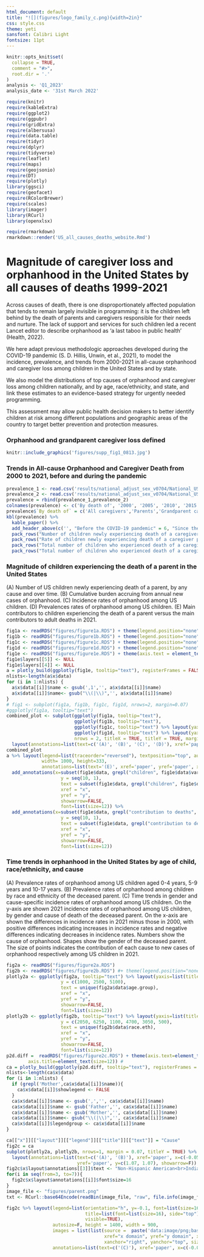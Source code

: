 ```yaml
---
html_document: default
title: "![](figures/logo_family_c.png){width=2in}"
css: style.css
theme: yeti
sansfont: Calibri Light
fontsize: 11pt
---
```


```r
knitr::opts_knit$set(
  collapse = TRUE,
  comment = "#>",
  root.dir = '.'
)
analysis <- 'Q1_2023'
analysis_date <- '31st March 2022'
```

```r
require(knitr)
require(kableExtra)
require(ggplot2)
require(ggpubr)
require(gridExtra)
require(albersusa)
require(data.table)
require(tidyr)
require(dplyr)
require(tidyverse)
require(leaflet)
require(maps)
require(geojsonio)
require(DT)
require(plotly)
library(ggsci)
require(geofacet)
require(RColorBrewer)
require(scales)
library(imager)
library(RCurl)
library(openxlsx)
```

```r
require(rmarkdown)
rmarkdown::render('US_all_causes_deaths_website.Rmd')
```
# Magnitude of caregiver loss and orphanhood in the United States by all causes of deaths 1999-2021

Across causes of death, there is one disproportionately affected population that tends to remain largely invisible in programming: it is the children left behind by the death of parents and caregivers responsible for their needs and nurture. The lack of support and services for such children led a recent Lancet editor to describe orphanhood as ‘a last taboo in public health’ (Health, 2022).

We here adapt previous methodologic approaches developed during the COVID-19 pandemic (S. D. Hillis, Unwin, et al., 2021), to model the incidence, prevalence, and trends from 2000-2021 in all-cause orphanhood and caregiver loss among children in the United States and by state.

We also model the distributions of top causes of orphanhood and caregiver loss among children nationally, and by age, race/ethnicity, and state, and link these estimates to an evidence-based strategy for urgently needed programming.

This assessment may allow public health decision makers to better identify children at risk among different populations and geographic areas of the country to target better prevention and protection measures.

### Orphanhood and grandparent caregiver loss defined

```r
knitr::include_graphics('figures/supp_fig1_0813.jpg')
```

### Trends in All-cause Orphanhood and Caregiver Death from 2000 to 2021, before and during the pandemic


```r
prevalence_1 <- read.csv('results/national_adjust_sex_v0704/National_US_incidence_summary_for_paper.csv')
prevalence_2 <- read.csv('results/national_adjust_sex_v0704/National_US_prevalence_change.csv')
prevalence = rbind(prevalence_1,prevalence_2)
colnames(prevalence) <- c('By death of', '2000', '2005', '2010', '2015', '2019', '2000-2019 change', '2020', '2021', '2019-2021 change', '2000-2021 change')
prevalence$`By death of` = c('All caregivers','Parents','Grandparent caregivers','All caregivers','Parents','Grandparent caregivers','All caregivers','Parents','Grandparent caregivers','All caregivers','Parents','Grandparent caregivers')
kbl(prevalence) %>%
  kable_paper() %>%
  add_header_above(c('', "Before the COVID-19 pandemic" = 6, "Since the COVID-19 pandemic" = 3, ''))%>%
  pack_rows("Number of children newly experiencing death of a caregiver (incidence) ", 1, 3)%>%
  pack_rows("Rate of children newly experiencing death of a caregiver per 100k children (incidence rate per 100k children) ", 4, 6)%>%
  pack_rows("Total number of children who experienced death of a caregiver in their lifetime (prevalence) ", 7, 9)%>%
  pack_rows("Total number of children who experienced death of a caregiver in their lifetime per 100k children (prevalence rate per 100k children) ", 10, 12)
```


### Magnitude of children experiencing the death of a parent in the United States

<span> (A) </span> Number of US children newly experiencing death of a parent, by any cause and over time. (B) Cumulative burden accruing from annual new cases of orphanhood. (C) Incidence rates of orphanhood among US children. (D) Prevalences rates of orphanhood among US children. (E) Main contributors to children experiencing the death of a parent versus the main contributors to adult deaths in 2021. 


```r
fig1a <- readRDS("figures/figure1a.RDS") + theme(legend.position="none", axis.text = element_text(size=10), axis.title.y = element_text(size = 10))#, tooltip="text") 
fig1b <- readRDS("figures/figure1b.RDS") + theme(legend.position="none", axis.text = element_text(size=10), axis.title.y = element_text(size = 10))#, tooltip="text")
fig1c <- readRDS("figures/figure1c.RDS") + theme(legend.position="none", axis.text = element_text(size=10), axis.title.y = element_text(size = 10)) + geom_point(size=1.5) + geom_line(size =0.5)#, tooltip="text")
fig1d <- readRDS("figures/figure1d.RDS") + theme(legend.position="none", axis.text = element_text(size=10), axis.title.y = element_text(size = 10)) + geom_point(size=1.5) + geom_line(size=0.5)#, tooltip="text")
fig1e <- readRDS("figures/figure1e.RDS") + theme(axis.text = element_text(size=10), axis.title.x = element_text(size=10), strip.text=element_text(size=10), legend.text=element_text(size=8), legend.title=element_text(size=10), legend.key.size = unit(0.5,'cm'))
fig1e$layers[[5]] <- NULL
fig1e$layers[[4]] <- NULL
a = plotly_build(ggplotly(fig1e, tooltip="text"), registerFrames = FALSE)
nlists<-length(a$x$data)
for (i in 1:nlists) {
  a$x$data[[i]]$name <- gsub(',1','', a$x$data[[i]]$name)
  a$x$data[[i]]$name<- gsub("\\(|\\)",'', a$x$data[[i]]$name)
}
# fig1 <- subplot(fig1a, fig1b, fig1c, fig1d, nrows=2, margin=0.07)
#ggplotly(fig1a, tooltip="text")
combined_plot <- subplot(ggplotly(fig1a, tooltip="text"),
                         ggplotly(fig1b, tooltip="text"),
                         ggplotly(fig1c, tooltip="text") %>% layout(yaxis = list(title=list(standoff= 26L))),
                         ggplotly(fig1d, tooltip="text") %>% layout(yaxis = list(title=list(standoff= 11L))),
                         nrows = 2, titleX = TRUE, titleY = TRUE, margin = 0.07) %>% 
  layout(annotations=list(text=c('(A)', '(B)', '(C)', '(D)'), xref='paper', x=c(-0.05, 0.54, -0.05, 0.54), yref='paper', y=c(1.07, 1.07, 0.46, 0.46), showarrow=F))
combined_plot
a %>% layout(legend=list(traceorder="reversed"), textposition="top", autosize=F,
             width= 1000, height=333,
             annotations=list(text='(E)', xref='paper', yref='paper', x=-0.07, y=1.12, showarrow=F)) %>% 
  add_annotations(x=subset(fig1e$data, grepl("children", fig1e$data$variable))$value + 3,
                    y = seq(10, 1),
                    text = subset(fig1e$data, grepl("children", fig1e$data$variable))$contrib,
                    xref = "x",
                    yref = "y",
                    showarrow=FALSE,
                    font=list(size=12)) %>%
  add_annotations(x=subset(fig1e$data, grepl("contribution to deaths", fig1e$data$variable))$value - 3,
                    y = seq(10, 1),
                    text = subset(fig1e$data, grepl("contribution to deaths", fig1e$data$variable))$contrib,
                    xref = "x",
                    yref = "y",
                    showarrow=FALSE,
                    font=list(size=12))
```

### Time trends in orphanhood in the United States by age of child, race/ethnicity, and cause

<span> (A) </span> Prevalence rates of orphanhood among US children aged 0-4 years, 5-9 years and 10-17 years. (B) Prevalence rates of orphanhood among children by race and ethnicity of the deceased parent. (C) Time trends in gender and cause-specific incidence rates of orphanhood among US children. On the y-axis are shown 2021 incidence rates of orphanhood among US children, by gender and cause of death of the deceased parent. On the x-axis are shown the differences in incidence rates in 2021 minus those in 2000, with positive differences indicating increases in incidence rates and negative differences indicating decreases in incidence rates. Numbers show the cause of orphanhood. Shapes show the gender of the deceased parent. The size of points indicates the contribution of each cause to new cases of orphanhood respectively among US children in 2021.   

```r
fig2a <- readRDS("figures/figure2a.RDS")
fig2b <- readRDS("figures/figure2b.RDS") #+ theme(legend.position="none", axis.text=element_text(10))
plotly2a <- ggplotly(fig2a, tooltip="text") %>% layout(yaxis=list(title=list(text="Rate of cumulative burden of<br>parental death per 100k children", standoff=10L, font=list(size=16)), tickfont=list(size=12)), xaxis=list(tickfont=list(size=12))) %>% add_annotations(x=rep(18, 3),
                    y = c(1000, 2500, 5100),
                    text = unique(fig2a$data$age.group),
                    xref = "x",
                    yref = "y",
                    showarrow=FALSE,
                    font=list(size=12))
plotly2b <- ggplotly(fig2b, tooltip="text") %>% layout(yaxis=list(title=list(text="Rate of cumulative burden of<br>parental death per 100k children", standoff=10L, font=list(size=16)), tickfont=list(size=12)), xaxis=list(tickfont=list(size=12))) %>% add_annotations(x=c(19, 16, 18, 6, 18, 20),
                    y = c(2050, 6250, 1100, 4700, 3050, 500),
                    text = unique(fig2b$data$race.eth),
                    xref = "x",
                    yref = "y",
                    showarrow=FALSE,
                    font=list(size=12))
p2d.diff =  readRDS("figures/figure2c.RDS") + theme(axis.text=element_text(size=12), #change font size of axis text
        axis.title=element_text(size=12)) #
ca = plotly_build(ggplotly(p2d.diff, tooltip="text"), registerFrames = FALSE)
nlists<-length(ca$x$data)
for (i in 1:nlists) {
  if (grepl('Mother',ca$x$data[[i]]$name)){
    ca$x$data[[i]]$showlegend <- FALSE
  }
  ca$x$data[[i]]$name <- gsub(',','', ca$x$data[[i]]$name)
  ca$x$data[[i]]$name <- gsub('Father','', ca$x$data[[i]]$name)
  ca$x$data[[i]]$name <- gsub('Mother','', ca$x$data[[i]]$name)
  ca$x$data[[i]]$name<- gsub("\\(|\\)",'', ca$x$data[[i]]$name)
  ca$x$data[[i]]$legendgroup <- ca$x$data[[i]]$name
}

ca[["x"]][["layout"]][["legend"]][["title"]][["text"]] = "Cause"
fig2c = ca
subplot(plotly2a, plotly2b, nrows=1, margin = 0.07, titleY = TRUE) %>%
  layout(annotations=list(text=c('(A)', '(B)'), xref='paper', x=c(-0.05, 0.54),
                          yref='paper', y=c(1.07, 1.07), showarrow=F))
fig2c$x$layout$annotations[[3]]$text <- "Non-Hispanic American<br>Indian or Alaska Native"
for(i in seq(from=3, to=7)){
  fig2c$x$layout$annotations[[i]]$font$size=16
}
image_file <- "figures/parent.png"
txt <- RCurl::base64Encode(readBin(image_file, "raw", file.info(image_file)[1, "size"]), "txt")

fig2c %>% layout(legend=list(orientation="h", y=-0.1, font=list(size=16),
                             title=list(font=list(size=16), side="top"),
                             visible=TRUE),
                 autosize=F, height = 1400, width = 900,
                 images = list(list(source =  paste('data:image/png;base64', txt, sep=','),
                                    xref="x domain", yref="y domain", x=2.75, y=-0.5, 
                                    xanchor="right", yanchor="top", sizex=0.5, sizey=0.5)),
                 annotations=list(text=c('(C)'), xref='paper', x=c(-0.05), yref='paper', y=c(1.07), showarrow=F))
```
<br><br><br><br><br><br><br><br><br><br><br><br><br><br><br><br><br><br><br><br><br><br><br><br><br><br><br>
<br><br><br><br><br><br><br><br><br><br><br><br><br><br><br><br><br><br>

### Primary contributors to orphanhood in each US state in 2021

```r
orphanhood <- read.csv('results/national_adjust_sex_v0704/Table2_state_incid-prev_top2_causes_summary_for_paper.csv')

 

a = paste(orphanhood$First.ranked.cause, "(", orphanhood$Contribution.of.first.ranked.cause, ")")
orphanhood$a = a
b = paste(orphanhood$Second.ranked.cause, "(", orphanhood$Contribution.of.second.ranked.cause, ")")
orphanhood$b = b
c = paste(orphanhood$First.ranked.cause.1, "(", orphanhood$Contribution.of.first.ranked.cause.1, ")")
orphanhood$c = c
d = paste(orphanhood$Second.ranked.cause.1, "(", orphanhood$Contribution.of.second.ranked.cause.1, ")")
orphanhood$d = d

 

orphanhood <- subset(orphanhood, select = -c(First.ranked.cause,Contribution.of.first.ranked.cause,Second.ranked.cause,Contribution.of.second.ranked.cause,First.ranked.cause.1,Contribution.of.first.ranked.cause.1,Second.ranked.cause.1,Contribution.of.second.ranked.cause.1))

 

orphanhood <- orphanhood %>%
  select(State,Incidence,Incidence.rate.per.100k.children, a, b,Prevalence,Prevalence.rate.per.100k.children,c,d)

 

colnames(orphanhood)[colnames(orphanhood) == "a"] <- "First ranked cause(Contribution)"
colnames(orphanhood)[colnames(orphanhood) == "b"] <- "Second ranked cause(Contribution)"
colnames(orphanhood)[colnames(orphanhood) == "c"] <- "First ranked cause(Contribution)"
colnames(orphanhood)[colnames(orphanhood) == "d"] <- "Second ranked cause(Contribution)"

 

kbl(orphanhood) %>%
  kable_paper() %>%
  add_header_above(c('', "Children who newly experienced the loss of a parent in 2021 " = 4, "Children who experienced the loss of a parent in their lifetime in 2021" = 4)) %>%
  scroll_box(width = "100%", height = "1000px")
```

### Spatial distribution of US children experiencing parental death in 2021 {.tabset .tabset-fade}

#### Incidence

Total number of children newly experiencing parental death per 100,000 in 2021.

```r
orphanhood <- data.table(read.csv('results/national_adjust_sex_v0704/Table2_state_incid-prev_top2_causes_summary_for_paper.csv'))
suppressMessages({
    spdf <- rmapshaper::ms_simplify(usa_sf(), keep = 0.1)
})

states <- 
    geojson_read( 
        x = "https://raw.githubusercontent.com/PublicaMundi/MappingAPI/master/data/geojson/us-states.json"
        , what = "sp"
    )

us_states_centres <- read.csv("data/us_states_centres.csv")
us_states_centres$W <- - us_states_centres$W
# Change Alaska and Hawaii coordinates to match those on the map
us_states_centres$W[2] <- -112
us_states_centres$N[2] <- 27.25
us_states_centres$W[12] <- -103.8255
us_states_centres$N[12] <- 27.0451

epsg2163 <- leafletCRS(
  crsClass = "L.Proj.CRS",
  code = "EPSG:2163",
  proj4def = "+proj=laea +lat_0=45 +lon_0=-100 +x_0=0 +y_0=0 +a=6370997 +b=6370997 +units=m +no_defs",
  resolutions = 2^(16:7))

spdf <- merge(spdf,subset(orphanhood,select=c('State','Incidence.rate.per.100k.children', 'First.ranked.cause', 'Incidence', 'Contribution.of.first.ranked.cause')),by.x='name',by.y='State',all=T)
spdf <- merge(spdf,us_states_centres, by.x='name', by.y='State', all=T)
spdf <- subset(spdf,!is.na(name))

iconmap <- function(cause){
  if(cause == "Diseases of heart"){
    "figures/heart.png"
  }
  else if (cause == "Unintentional injuries"){
    "figures/unintentional_injury.png"
  }
  else if (cause == "COVID-19"){
    "figures/covid.png"
  }
  else if (cause == "Drug overdose"){
    "figures/drug.png"
  }
  else if (cause == "Malignant neoplasms"){
    "figures/neoplasm.png"
  }
  else if (cause == "Chronic liver disease and cirrhosis"){
    "figures/liver.png"
  }
  else if (cause == "Suicide"){
    "figures/suicide.png"
  }
}

icondim <- 25

causeIcons <- icons(
  iconUrl = unlist(lapply(spdf$First.ranked.cause, iconmap)),
  iconWidth=icondim, iconHeight=icondim,
  iconAnchorX=icondim/2, iconAnchorY=icondim/2
)

image_file <- "figures/heart.png"
txt.heart <- RCurl::base64Encode(readBin(image_file, "raw", file.info(image_file)[1, "size"]), "txt")
image_file <- "figures/suicide.png"
txt.suicide <- RCurl::base64Encode(readBin(image_file, "raw", file.info(image_file)[1, "size"]), "txt")
image_file <- "figures/liver.png"
txt.liver <- RCurl::base64Encode(readBin(image_file, "raw", file.info(image_file)[1, "size"]), "txt")
image_file <- "figures/covid.png"
txt.covid <- RCurl::base64Encode(readBin(image_file, "raw", file.info(image_file)[1, "size"]), "txt")
image_file <- "figures/drug.png"
txt.drug <- RCurl::base64Encode(readBin(image_file, "raw", file.info(image_file)[1, "size"]), "txt")
image_file <- "figures/neoplasm.png"
txt.neoplasm <- RCurl::base64Encode(readBin(image_file, "raw", file.info(image_file)[1, "size"]), "txt")
image_file <- "figures/unintentional_injury.png"
txt.injury <- RCurl::base64Encode(readBin(image_file, "raw", file.info(image_file)[1, "size"]), "txt")

html_legend <- paste0("<b>Leading Cause of Parental<br>Death in 2021 (# of states)</b><br>",
                      "<img src='", paste('data:image/png;base64', txt.drug, sep=','), "' width='15' height='15'> Drug overdose (32)<br/>",
                      "<img src='", paste('data:image/png;base64', txt.covid, sep=','), "' width='15' height='15'> COVID-19 (9)<br/>",
                      "<img src='", paste('data:image/png;base64', txt.injury, sep=','), "' width='15' height='15'> Unintentional Injuries (4)<br/>",
                      "<img src='", paste('data:image/png;base64', txt.heart, sep=','), "' width='15' height='15'> Diseases of Heart (3)<br/>",
                      "<img src='", paste('data:image/png;base64', txt.neoplasm, sep=','), "' width='15' height='15'> Malignant Neoplasms (2)<br/>",
                      "<img src='", paste('data:image/png;base64', txt.liver, sep=','), "' width='15' height='15'> Chronic Liver Disease<br>and Cirrhosis (1)<br/>")
                      

bins <- c(393,470,550,750,914)
pal <- colorBin("YlOrRd", domain = orphanhood$Incidence.rate.per.100k.children, bins = bins,na.color = "grey")
pal_noNA <- colorBin("YlOrRd", domain = orphanhood$Incidence.rate.per.100k.children, bins = bins, na.color = NA)

labels=paste0("<b>State :</b> ", spdf$name,
              "<br><b>Incidence rate per 100k children:</b> ", spdf$Incidence.rate.per.100k.children,
              "<br><b>Total incidence:</b> ", spdf$Incidence,
              "<br><b>Leading Cause of parental death in 2021:</b> ", spdf$First.ranked.cause,
              "<br><b>Contribution of first ranked cause:</b> ", spdf$Contribution.of.first.ranked.cause) %>%
  lapply(htmltools::HTML)


leaflet(spdf, options = leafletOptions(crs = epsg2163)) %>%
  setView(-96, 37.8, 3) %>%
  #setView(-96, 47, 3) %>%
  addProviderTiles("MapBox", options = providerTileOptions(
    id = "mapbox.light",
    accessToken = Sys.getenv('MAPBOX_ACCESS_TOKEN'))) %>%
  addPolygons(
    fillColor = ~pal(Incidence.rate.per.100k.children),
    weight = 2,
    opacity = 1,
    color = "white",
    dashArray = "3",
    fillOpacity = 0.7,
    highlight = highlightOptions(
      weight = 5,
      color = "#666",
      dashArray = "",
      fillOpacity = 0.7,
      bringToFront = TRUE),
    label = labels,
    labelOptions = labelOptions(
      style = list("font-weight" = "normal", padding = "3px 8px"),
      textsize = "15px",
      direction = "auto")) %>%
  addLegend(pal = pal_noNA, values = orphanhood$Incidence.rate.per.100k.children, opacity = 0.7, title = NULL,
    position = "topright"
  ) %>%
  addMarkers(lat=spdf$N, lng=spdf$W, icon=causeIcons) %>%
  addControl(html = html_legend, position = "bottomright")

```

#### Prevalence

Total number of children experiencing parental death per 100,000 in 2021.

```r
orphanhood <- data.table(read.csv('results/national_adjust_sex_v0704/Table2_state_incid-prev_top2_causes_summary_for_paper.csv'))
orphanhood <- transform(orphanhood, Prevalence.rate.per.100k.children = as.numeric(gsub(",", "", orphanhood$Prevalence.rate.per.100k.children)))
suppressMessages({
    spdf <- rmapshaper::ms_simplify(usa_sf(), keep = 0.1)
})

states <- 
    geojson_read( 
        x = "https://raw.githubusercontent.com/PublicaMundi/MappingAPI/master/data/geojson/us-states.json"
        , what = "sp"
    )

us_states_centres <- read.csv("data/us_states_centres.csv")
us_states_centres$W <- - us_states_centres$W
# Change Alaska and Hawaii coordinates to match those on the map
us_states_centres$W[2] <- -112
us_states_centres$N[2] <- 27.25
us_states_centres$W[12] <- -103.8255
us_states_centres$N[12] <- 27.0451

epsg2163 <- leafletCRS(
  crsClass = "L.Proj.CRS",
  code = "EPSG:2163",
  proj4def = "+proj=laea +lat_0=45 +lon_0=-100 +x_0=0 +y_0=0 +a=6370997 +b=6370997 +units=m +no_defs",
  resolutions = 2^(16:7))

spdf <- merge(spdf,subset(orphanhood,select=c('State','Prevalence.rate.per.100k.children', 'First.ranked.cause.1', 'Prevalence', 'Contribution.of.first.ranked.cause.1')),by.x='name',by.y='State',all=T)
spdf <- merge(spdf,us_states_centres, by.x='name', by.y='State', all=T)
spdf <- subset(spdf,!is.na(name))

icondim <- 25

causeIcons <- icons(
  iconUrl = unlist(lapply(spdf$First.ranked.cause.1, iconmap)),
  iconWidth=icondim, iconHeight=icondim,
  iconAnchorX=icondim/2, iconAnchorY=icondim/2
)

html_legend <- paste0("<b>Leading Cause of Parental<br>Death in 2021 (# of states)</b><br>",
                      "<img src='", paste('data:image/png;base64', txt.drug, sep=','), "' width='15' height='15'> Drug overdose (26)<br/>",
                      "<img src='", paste('data:image/png;base64', txt.injury, sep=','), "' width='15' height='15'> Unintentional Injuries (14)<br/>",
                      "<img src='", paste('data:image/png;base64', txt.neoplasm, sep=','), "' width='15' height='15'> Malignant Neoplasms (6)<br/>",
                      "<img src='", paste('data:image/png;base64', txt.heart, sep=','), "' width='15' height='15'> Diseases of Heart (4)<br/>",
                      "<img src='", paste('data:image/png;base64', txt.suicide, sep=','), "' width='15' height='15'> Suicide (1)<br/>")
                      

bins <- c(2339,2500,3000,4000,5261)
pal <- colorBin("YlOrRd", domain = orphanhood$Prevalence.rate.per.100k.children, bins = bins,na.color = "grey")
pal_noNA <- colorBin("YlOrRd", domain = orphanhood$Prevalence.rate.per.100k.children, bins = bins, na.color = NA)

labels=paste0("<b>State :</b> ", spdf$name,
              "<br><b>Prevalence rate per 100k children:</b> ", formatC(spdf$Prevalence.rate.per.100k.children, digits=0, format="f", big.mark=","),
              "<br><b>Total prevalence:</b> ", spdf$Prevalence,
              "<br><b>Leading Cause of parental death in 2021:</b> ", spdf$First.ranked.cause.1,
              "<br><b>Contribution of first ranked cause:</b> ", spdf$Contribution.of.first.ranked.cause.1) %>%
  lapply(htmltools::HTML)

leaflet(spdf, options = leafletOptions(crs = epsg2163)) %>%
  setView(-96, 37.8, 3) %>%
  #setView(-96, 47, 3) %>%
  addProviderTiles("MapBox", options = providerTileOptions(
    id = "mapbox.light",
    accessToken = Sys.getenv('MAPBOX_ACCESS_TOKEN'))) %>%
  addPolygons(
    fillColor = ~pal(Prevalence.rate.per.100k.children),
    weight = 2,
    opacity = 1,
    color = "white",
    dashArray = "3",
    fillOpacity = 0.7,
    highlight = highlightOptions(
      weight = 5,
      color = "#666",
      dashArray = "",
      fillOpacity = 0.7,
      bringToFront = TRUE),
    label = labels,
    labelOptions = labelOptions(
      style = list("font-weight" = "normal", padding = "3px 8px"),
      textsize = "15px",
      direction = "auto")) %>%
  addLegend(pal = pal_noNA, values = orphanhood$Prevalence.rate.per.100k.children, opacity = 0.7, title = NULL,
    position = "topright"
  ) %>%
  addMarkers(lat=spdf$N, lng=spdf$W, icon=causeIcons) %>%
  addControl(html = html_legend, position = "bottomright")

```
#


<span> (A) </span> Number of children newly experiencing death of a parent, by state and cause. (B) Cumulative burden of children newly experiencing death of a parent, accrueing new cases over the past 18 years. (C) Incidence rates of children newly experiencing death of a parent, by state and cause. The vertical dashed line indicates the average incidence rate across states, weighted by population size. (D) Prevalence rates of children newly experiencing death of a parent, by state and cause. The vertical dashed line indicates the average prevalence rate across states, weighted by population size.

```r
fig3plots <- readRDS('figures/figure3.RDS')
p3 <- ggplotly(fig3plots$p3, tooltip="text") %>% layout(yaxis=list(tickfont=list(size=8)))
p3[["x"]][["layout"]][["xaxis"]][["title"]][["text"]] = "Number of children newly experiencing<br>parental death in 2021"
subplot(p3, ggplotly(fig3plots$p1, tooltip="text") %>% layout(yaxis=list(tickfont=list(size=8))), margin=0.1, titleX=T) %>%
  layout(annotations=list(text=c('(A)', '(B)'), xref='paper', x=c(-0.04, 0.58),
                          yref='paper', y=c(1.06, 1.06), showarrow=F))
p4 <- ggplotly(fig3plots$p4, tooltip="text") %>% layout(yaxis=list(tickfont=list(size=8)))
p4[["x"]][["layout"]][["xaxis"]][["title"]][["text"]] = "Rate of children newly experiencing parental<br>death per 100,000 children in 2021"
p2 <- ggplotly(fig3plots$p2, tooltip="text") %>% layout(yaxis=list(tickfont=list(size=8)))
p2[["x"]][["layout"]][["xaxis"]][["title"]][["text"]] <- "Rate of all children currently experiencing<br>parental death per 100,000 children in 2021"
subplot(p4, p2, margin=0.1, titleX=T) %>%
  layout(annotations=list(text=c('(C)', '(D)'), xref='paper', x=c(-0.04, 0.58),
                          yref='paper', y=c(1.06, 1.06), showarrow=F))
```

### Further information

This is an official product of the Global Reference Group for Children Affected by COVID-19 (with members from Imperial College London, WHO, World Bank, CDC, USAID, University of Oxford, University College London, Harvard University, Maestral International, and World Without Orphans); the WHO Collaborating Centre for Infectious Disease Modelling within the MRC Centre for Global Infectious Disease Analysis, Jameel Institute, Imperial College London; and the Department of Social Policy and Intervention and the Department of Computer Science, University of Oxford.

This website has been built and reviewed by Linden Graves, Douhan Wang, Victor Kojey-Merle, Yu Chen, Alexandra Blenkinsop and Oliver Ratmann.

